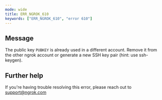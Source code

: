 ```yaml
---
mode: wide
title: ERR_NGROK_610
keywords: ["ERR_NGROK_610", "error 610"]
---
```


## Message

The public key `PUBKEY` is already used in a different account. Remove it from the other ngrok account or generate a new SSH key pair (hint: use ssh-keygen).

## Further help

If you're having trouble resolving this error, please reach out to [support@ngrok.com](mailto:support@ngrok.com?subject=Help%20with%20ERR_NGROK_610)
